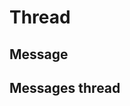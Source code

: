 
<Meta title="Components|Thread" component={Thread} />

# Thread

## Message

<Preview>
  <Story name="Message">
    <Message
      displayName="Luke Skywalker"
      photoURL="https://upload.wikimedia.org/wikipedia/en/9/9b/Luke_Skywalker.png"
      message="May the force be with you"
      date={new Date()}
      onSave={console.log}
      onEdit={console.log}
      OnDelete={console.log}
    />
  </Story>
</Preview>

## Messages thread

<Preview>
  <Story name="Messages thread">
    <Thread
      messages={[
        {
          id: 'message1',
          displayName: 'Luke Skywalker',
          photoURL: 'https://upload.wikimedia.org/wikipedia/en/9/9b/Luke_Skywalker.png',
          message: 'May the force be with you',
          date: new Date(),
        },
        {
          id: 'message2',
          displayName: 'Darth Vader',
          photoURL: 'https://upload.wikimedia.org/wikipedia/en/7/76/Darth_Vader.jpg',
          message: 'Luke, I am your father',
          date: new Date(),
        },
        {
          id: 'message3',
          displayName: 'Luke Skywalker',
          photoURL: 'https://upload.wikimedia.org/wikipedia/en/9/9b/Luke_Skywalker.png',
          message: 'Noooooooooooo !!!!!',
          date: new Date(),
        },
      ]}
      onSaveMessage={console.log}
      onEditMessage={console.log}
      onDeleteMessage={console.log}
    />
  </Story>
</Preview>
